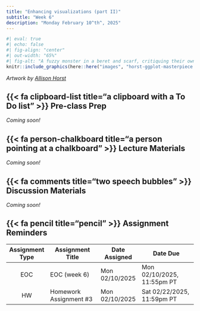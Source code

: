 ```yaml
---
title: "Enhancing visualizations (part II)"
subtitle: "Week 6"
description: "Monday February 10^th^, 2025"
---
```


```r
#| eval: true 
#| echo: false
#| fig-align: "center"
#| out-width: "65%" 
#| fig-alt: "A fuzzy monster in a beret and scarf, critiquing their own column graph on a canvas in front of them while other assistant monsters (also in berets) carry over boxes full of elements that can be used to customize a graph (like themes and geometric shapes). In the background is a wall with framed data visualizations. Stylized text reads 'ggplot2: build a data masterpiece.'"
knitr::include_graphics(here::here("images", "horst-ggplot-masterpiece.png"))
```

:::{.gray-text .center-text}
*Artwork by [Allison Horst](https://allisonhorst.com/)*
:::

## {{< fa clipboard-list title="a clipboard with a To Do list" >}} Pre-class Prep {#pre-class-prep}

*Coming soon!*

<!-- Please be sure to complete the following before class: -->

<!-- ### A. Install required packages -->

<!-- ```{r} -->
<!-- #| eval: false -->
<!-- #| echo: true -->
<!-- #| code-line-numbers: false -->
<!-- install.packages("monochromeR") # a package for creating monochrome color palettes and easily converting rgba values to hex codes (and also some other useful functions) -->
<!-- install.packages("showtext") # for using fonts more easily in R graphs -->
<!-- install.packages("ggtext") # improved text rendering support for ggplot2 -->
<!-- install.packages("ggrepel") # ggplot2 extension to repel overlapping labels -->
<!-- install.packages("googlesheets4") # provides an R interface to Google Sheets via the Sheets API v4 -->
<!-- ``` -->

<!-- ### B. Download Data -->

<!-- In case we have trouble with the `{googlesheets4}` API, you can download and read in the following data files as normal (i.e. using `readr::read_csv()`): -->

<!-- - [metabolism-foraging-data.csv](https://drive.google.com/file/d/1NQV40ZHVkPUNA6FeFFQR0OxqYM4trM3w/view?usp=sharing) -->
<!-- - [mono.csv](https://drive.google.com/file/d/13chLNHTLd0GRCFl-7OB921FzOKc6I-GK/view?usp=sharing) -->

<!-- If you choose (or need) to download and read in these files, be sure to save them to your class repo at `~/week6/data/`. -->

<!-- ### C. Download Font Awesome fonts -->

<!-- In addition to using Google Fonts in our ggplots, we will also be using some [Font Awesome](https://fontawesome.com/) icons! To do so, you'll need to download the Font Awesome font files and save them to your class repo. Do so by following these steps: -->

<!-- 1. **Download Font Awesome fonts:** Go to <https://fontawesome.com/download> and download the latest release available. Choose the **Free For Desktop** option. -->
<!-- 2. **Unzip the downloaded file:** You should see a folder inside called `otfs/` -- this contains three `.otf` files (aka OpenType font format files) -->
<!-- 3. **Copy the three `.otf` files to your class repo:** I recommend creating a `fonts/` folder inside your root directory, and dropping all three of them in there (e.g. `~/fonts/*.otf`) -->

## {{< fa person-chalkboard title="a person pointing at a chalkboard" >}} Lecture Materials {#lecture-materials}

*Coming soon!*

<!-- ::: {.grid} -->

<!-- ::: {.g-col-12 .g-col-md-6} -->
<!-- ::: {.center-text} -->
<!-- [**Typography**]{.teal-text .body-text-m} -->

<!-- [{{< fa person-chalkboard title="A person motioning at a chalkboard" >}} lecture 6.1 slides](lecture-slides/week6.1-typography-slides.qmd){.btn role="button" target="_blank"} -->
<!-- ::: -->
<!-- ::: -->

<!-- ::: {.g-col-12 .g-col-md-6} -->
<!-- ::: {.center-text} -->
<!-- [**Annotations**]{.teal-text .body-text-m} -->

<!-- [{{< fa person-chalkboard title="A person motioning at a chalkboard" >}} lecture 6.2 slides](lecture-slides/week6.2-annotations-slides.qmd){.btn role="button" target="_blank"} -->
<!-- ::: -->
<!-- ::: -->

<!-- ::: -->

## {{< fa comments title="two speech bubbles" >}} Discussion Materials {#discussion-materials}

*Coming soon!*

<!-- This week, you'll move beyond the fundamental graphic forms that we covered in lecture and discuss some advanced chart types. These are great options to keep in mind as you continue working on your final project ([HW #4](https://samanthacsik.github.io/EDS-240-data-viz/assignments/HW4.html))! -->

<!-- ::: {.center-text} -->
<!-- [{{< fa person-chalkboard title="A person motioning at a chalkboard" >}} Week 6 discussion slides](https://docs.google.com/presentation/d/10tk6XawtK0GD-XU4VCkupTOBK4tFW0JamKUeufiqlL0/edit#slide=id.p){.btn role="button" target="_blank"}  -->
<!-- ::: -->

## {{< fa pencil title="pencil" >}} Assignment Reminders {#assignment-reminders}

| Assignment Type | Assignment Title        | Date Assigned  | Date Due                   |
|:---------------:|-------------------------|----------------|----------------------------|
| EOC             | EOC (week 6)            | Mon 02/10/2025 | Mon 02/10/2025, 11:55pm PT |
| HW              | Homework Assignment #3  | Mon 02/10/2025 | Sat 02/22/2025, 11:59pm PT |

<!-- | Assignment Type | Assignment Title                                      | Date Assigned  | Date Due                   | -->
<!-- |:---------------:|-------------------------------------------------------|----------------|----------------------------| -->
<!-- | EOC             | [EOC (week 6)](tbd)                                   | Mon 02/10/2025 | Mon 02/10/2025, 11:55pm PT | -->
<!-- | HW              | [Homework Assignment #3](../assignments/HW3.qmd)      | Mon 02/10/2025 | Sat 02/22/2025, 11:59pm PT | -->

